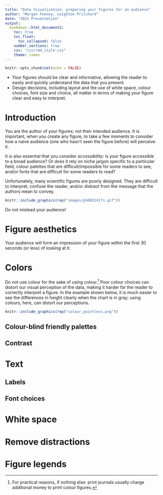 ```yaml
---
title: "Data Visualization: preparing your figures for an audience"
author: "Morgan Feeney, Leighton Pritchard"
date: "2021 Presentation"
output: 
  bookdown::html_document2:
    toc: true
    toc_float:
      toc_collapsed: false
    number_sections: true
    css: "css/rmd_style.css"
    theme: lumen    
---
```


```r
knitr::opts_chunk$set(echo = FALSE)
```

<div id="summary">
- Your figures should be clear and informative, allowing the reader to easily and quickly understand the data that you present.
- Design decisions, including layout and the use of white space, colour choices, font size and choice, all matter in terms of making your figure clear and easy to interpret.

</div>

# Introduction

You are the author of your figures: not their intended audience. It is important, when you create any figure, to take a few moments to consider how a naive audience (one who hasn't seen the figure before) will perceive it. 

It is also essential that you consider *accessibility*: is your figure accessible to a broad audience? Or does it rely on niche jargon specific to a particular field, colour palettes that are difficult/impossible for some readers to see, and/or fonts that are difficult for some readers to read?

Unfortunately, many scientific figures are poorly designed. They are difficult to interpret, confuse the reader, and/or distract from the message that the authors mean to convey.

```r
knitr::include_graphics(rep("images/phd022417s.gif"))
```

<div id="warning">
Do not mislead your audience!

</div>


# Figure aesthetics

Your audience will form an impression of your figure within the first 30 seconds (or less) of looking at it. 

# Colors

Do not use colour for the sake of using colour.^[For practical reasons, if nothing else: print journals usually charge additional money to print colour figures.] Poor colour choices can distort our visual perception of the data, making it harder for the reader to correctly interpret a figure. In the example shown below, it is much easier to see the differences in height clearly when the chart is in gray; using colours, here, can distort our perceptions.

```r
knitr::include_graphics(rep("colour_pointless.png"))
```

## Colour-blind friendly palettes

## Contrast

# Text 

## Labels

## Font choices



# White space

# Remove distractions

# Figure legends



